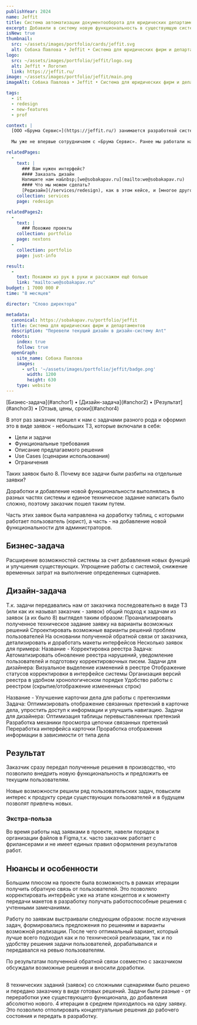 ```yaml
---
publishYear: 2024
name: Jeffit
title: Система автоматизации документооборота для юридических департаментов
excerpt: Добавили в систему новую функциональность в существующую систему.
isNew: true
thumbnail:
  src: ~/assets/images/portfolio/cards/jeffit.svg
  alt: Собака Павлова • Jeffit • Система для юридических фирм и департаментов
logo:
  src: ~/assets/images/portfolio/jeffit/logo.svg
  alt: Jeffit • Логотип
  link: https://jeffit.ru/
image: ~/assets/images/portfolio/jeffit/main.png
imageAlt: Собака Павлова • Jeffit • Система для юридических фирм и департаментов

tags:
  - it
  - redesign
  - new-features
  - prof

context: |
  [ООО «Брума Сервис»](https://jeffit.ru/) занимается разработкой системы для организации работы юридических департаментов в компаниях [Jeffit](https://jeffit.ru/). При помощи этой системы пользователь (в частности, юрист) автоматизирует и упрощает процесс ведения дел, документов и других сопутствующих задач.
  
  Мы уже не впервые сотрудничаем с «Брума Сервис». Ранее мы работали над переносом их интерфейсов на дизайн-систему Ant, что позволило унифицировать внешний вид и повысить удобство работы с системой. В рамках того проекта мы переработали основные пользовательские сценарии, оптимизировали навигацию и адаптировали интерфейс к современным требованиям.

relatedPages:
  -
    text: |
      ### Вам нужен интерфейс?
      #### Заказать дизайн
      Напишите нам на&nbsp;[we@sobakapav.ru](mailto:we@sobakapav.ru) 
      #### Что мы можем сделать?
      [Редизайн](/services/redesign), как в этом кейсе, и [многое другое](/services). 
    collection: services
    page: redesign

relatedPages2:
  -
    text: |
      ### Похожие проекты
    collection: portfolio
    page: nextons
  - 
    collection: portfolio
    page: just-info

result:
  -
    text: Покажем из рук в руки и расскажем ещё больше
    link: "mailto:we@sobakapav.ru"
budget: 1 7000 000 ₽
time: "8 месяцев"

director: "Слово директора"

metadata:
  canonical: https://sobakapav.ru/portfolio/jeffit
  title: Система для юридических фирм и департаментов
  description: "Перевели текущий дизайн в дизайн-систему Ant"
  robots:
    index: true
    follow: true
  openGraph:
    site_name: Собака Павлова
    images:
      - url: '~/assets/images/portfolio/jeffit/badge.png'
        width: 1200
        height: 630
    type: website
---
```


<TOC>
[Бизнес-задача](#anchor1) • [Дизайн-задача](#anchor2) • [Результат](#anchor3) • [Отзыв, цены, сроки](#anchor4)
</TOC>

В этот раз заказчик пришел к нам с задачами разного рода и оформил это в виде заявок - небольших ТЗ, которые включали в себя:
- Цели и задачи
- Функциональные требования
- Описание предлагаемого решения
- Use Cases (сценарии использования)
- Ограничения

Таких заявок было 8. Почему все задачи были разбиты на отдельные заявки? 

Доработки и добавление новой функциональности выполнялись в разных частях системы и единое техническое задание написать было сложно, поэтому заказчик пошел таким путем. 

Часть этих заявок была направлена на доработку таблиц, с которыми работает пользователь (юрист), а часть - на добавление новой функциональности для администраторов. 

## <a name="anchor1" />Бизнес-задача

Расширение возможностей системы за счет добавления новых функций и улучшения существующих. Упрощение работы с системой, снижение временных затрат на выполнение определенных сценариев.

## <a name="anchor2" />Дизайн-задача

Т.к. задачи передавались нам от заказчика последовательно в виде ТЗ (или как их называл заказчик - заявок) общий подход к задачам из заявок (а их было 8) выглядел таким образом:
Проанализировать полученное техническое задание заявку на варианты возможных решений
Спроектировать возможные варианты решений проблем пользователей
На основании полученной обратной связи от заказчика, детализировать и доработать макеты интерфейсов 
Несколько заявок для примера:
Название - Корректировка реестра
Задача: Автоматизировать обновление реестра нарушений, уведомление пользователей и подготовку корректировочных писем.
Задачи для дизайнера: 
Визуальное выделение изменений в реестре
Отображение статусов корректировки в интерфейсе системы 
Организация версий реестра в удобном хронологическом порядке
Удобство работы с реестром (скрытие/отображение измененных строк)

Название - Улучшение карточки дела для работы с претензиями
Задача: Оптимизировать отображение связанных претензий в карточке дела, упростить доступ к информации и улучшить навигацию.
Задачи для дизайнера: 
Оптимизация таблицы перевыставленных претензий
Разработка механики просмотра цепочки связанных претензий
Переработка интерфейса карточки
Проработка отображения информации в зависимости от типа дела


## <a name="anchor3" />Результат

Заказчик сразу передал полученные решения в производство, что позволило внедрить новую функциональность и предложить ее текущим пользователям.

Новые возможности решили ряд пользовательских задач, повысили интерес к продукту среди существующих пользователей и в будущем позволят привлечь новых.

### Экстра-польза

Во время работы над заявками в проекте, навели порядок в организации файлов в Figma,т.к. часто заказчик работает с фрилансерами и не имеет единых правил оформления результатов работ.

## <a name="anchor4" /> Нюансы и особенности

Большим плюсом на проекте была возможность в рамках итерации получить обратную связь от пользователей. Это позволяло корректировать интерфейс уже на этапе концептов и к моменту передачи макетов в разработку получать работоспособные решения с учтенными замечаниями. 

Работу по заявкам выстраивали следующим образом: после изучения задач, формировались предложения по решениям и варианты возможной реализации. После чего оптимальный вариант, который лучше всего подходил как и по технической реализации, так и по удобству решения задачи пользователей, дорабатывался и передавался на ревью пользователям. 

По результатам полученной обратной связи совместно с заказчиком обсуждали возможные решения и вносили доработки.

## <a name="anchor5" />

8 технических заданий (заявок) со сложными сценариями было решено и передано заказчику в виде готовых решений. Задачи были разные - от переработки уже существующего функционала, до добавления абсолютно нового.
4 итерации в среднем приходилось на одну заявку. Это позволило отполировать концептуальные решения до рабочего состояния и передать в разработку.
